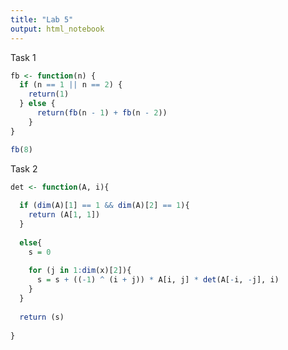 ```yaml
---
title: "Lab 5"
output: html_notebook
---
```


Task 1

```r
fb <- function(n) {
  if (n == 1 || n == 2) {
    return(1)
  } else {
      return(fb(n - 1) + fb(n - 2))
    }
}

fb(8)
```

Task 2

```r
det <- function(A, i){
  
  if (dim(A)[1] == 1 && dim(A)[2] == 1){
    return (A[1, 1])
  }
  
  else{
    s = 0
    
    for (j in 1:dim(x)[2]){
      s = s + ((-1) ^ (i + j)) * A[i, j] * det(A[-i, -j], i)
    }
  }
  
  return (s)
  
}
```
